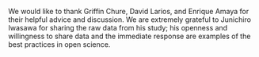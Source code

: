 We would like to thank Griffin Chure, David Larios, and Enrique Amaya for their
helpful advice and discussion. We are extremely grateful to Junichiro Iwasawa
for sharing the raw data from his study; his openness and willingness to share
data and the immediate response are examples of the best practices in open
science. 
